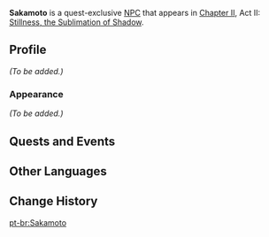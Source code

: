 {{Meta
<!-- Remove this template after adding the missing info -->
|missing_NPC_profile  = yes
}}
{{Character Infobox
|type             = Quest NPC
|image            = NPC Sakamoto.png
|region           = Inazuma
|location         = Inazuma
}}
'''Sakamoto''' is a quest-exclusive [[NPC]] that appears in [[Chapter II]], Act II: [[Stillness, the Sublimation of Shadow]].

==Profile==
<!-- detailed story/lore information goes here -->
''(To be added.)''

===Appearance===
''(To be added.)''

==Quests and Events==
{{Quests and Events}}

==Other Languages==
{{Other Languages
|default_hidden = 1
|en      = Sakamoto
|zhs     = 坂本
|zhs_rm  = Bǎnběn
|zht     = 坂本
|zht_rm  = Bǎnběn
|ja      = 坂本
|ja_rm   = Sakamoto
|ko      = 사카모토
|es      = Sakamoto
|fr      = Sakamoto
|ru      = Сакамото
|th      = Sakamoto
|vi      = Sakamoto
|de      = Sakamoto
|id      = Sakamoto
|pt      = Sakamoto
|tr      = Sakamoto
|it      = Sakamoto
}}

==Change History==
{{Change History|2.0}}

[[pt-br:Sakamoto]]